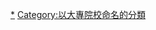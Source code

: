 {{Wikipedia category|hidden=yes|container=yes}}
{{Eponymous categories}}

[[Category:台灣大專院校|*]]
[[Category:以大專院校命名的分類|Category:以大專院校命名的分類]]